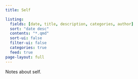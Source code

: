 ```yaml
---
title: Self

listing:
  fields: [date, title, description, categories, author]
  sort: "date desc"
  contents: "*.qmd"
  sort-ui: false
  filter-ui: false
  categories: true
  feed: true
page-layout: full
---
```


Notes about self.
